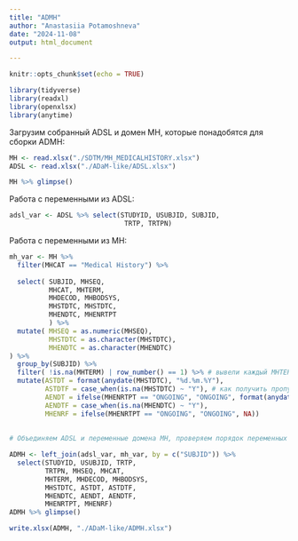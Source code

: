 ```yaml
---
title: "ADMH"
author: "Anastasiia Potamoshneva"
date: "2024-11-08"
output: html_document

---
```


```r
knitr::opts_chunk$set(echo = TRUE)

library(tidyverse)
library(readxl)
library(openxlsx)
library(anytime)
```

Загрузим собранный ADSL и домен MH, которые понадобятся для сборки ADMH:

```r
MH <- read.xlsx("./SDTM/MH_MEDICALHISTORY.xlsx")
ADSL <- read.xlsx("./ADaM-like/ADSL.xlsx")

MH %>% glimpse()
```

Работа с переменными из ADSL:

```r
adsl_var <- ADSL %>% select(STUDYID, USUBJID, SUBJID,
                             TRTP, TRTPN)
```

Работа с переменными из MH:

```r
mh_var <- MH %>%
  filter(MHCAT == "Medical History") %>%
  
  select( SUBJID, MHSEQ, 
          MHCAT, MHTERM, 
          MHDECOD, MHBODSYS, 
          MHSTDTC, MHSTDTC,
          MHENDTC, MHENRTPT
          ) %>% 
  mutate( MHSEQ = as.numeric(MHSEQ),
          MHSTDTC = as.character(MHSTDTC),
          MHENDTC = as.character(MHENDTC)
) %>% 
  group_by(SUBJID) %>% 
  filter( !is.na(MHTERM) | row_number() == 1) %>% # вывели каждый MHTERM субъекта, если у пациента не была заполнена переменная, то выводим одну пустую строку
  mutate(ASTDT = format(anydate(MHSTDTC), "%d.%m.%Y"),
         ASTDTF = case_when(is.na(MHSTDTC) ~ "Y"), # как получить пропущенный месяц или день отдельно, если оригинальная переменная без изменений и перевода в формат дат? и какой вывод при отсутствии дня и месяца одновременно?
         AENDT = ifelse(MHENRTPT == "ONGOING", "ONGOING", format(anydate(MHENRTPT), "%d.%m.%Y")),
         AENDTF = case_when(is.na(MHENDTC) ~ "Y"),
         MHENRF = ifelse(MHENRTPT == "ONGOING", "ONGOING", NA))
  
  
# Объединяем ADSL и переменные домена MH, проверяем порядок переменных

ADMH <- left_join(adsl_var, mh_var, by = c("SUBJID")) %>% 
  select(STUDYID, USUBJID, TRTP,
         TRTPN, MHSEQ, MHCAT,
         MHTERM, MHDECOD, MHBODSYS,
         MHSTDTC, ASTDT, ASTDTF,
         MHENDTC, AENDT, AENDTF,
         MHENRTPT, MHENRF) 
ADMH %>% glimpse()
```

```r
write.xlsx(ADMH, "./ADaM-like/ADMH.xlsx")
```
